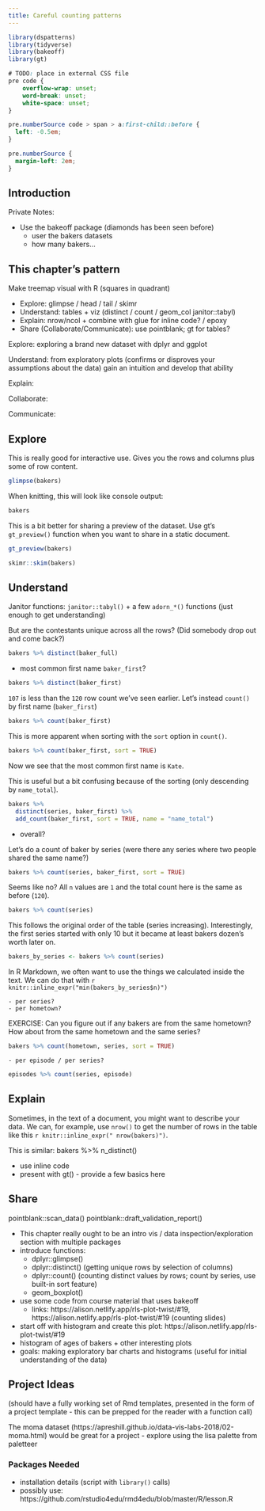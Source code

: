 ```yaml
---
title: Careful counting patterns
---
```


```r
library(dspatterns)
library(tidyverse)
library(bakeoff)
library(gt)
```

```css
# TODO: place in external CSS file
pre code {
    overflow-wrap: unset;
    word-break: unset;
    white-space: unset;
}

pre.numberSource code > span > a:first-child::before {
  left: -0.5em;
}

pre.numberSource {
  margin-left: 2em;
}
```


## Introduction

Private Notes: 

- Use the bakeoff package (diamonds has been seen before)
  - user the bakers datasets
  - how many bakers...
  
## This chapter's pattern

Make treemap visual with R (squares in quadrant)

- Explore: glimpse / head / tail / skimr
- Understand: tables + viz (distinct / count / geom_col janitor::tabyl)
- Explain: nrow/ncol + combine with glue for inline code? / epoxy
- Share (Collaborate/Communicate): use pointblank; gt for tables?

Explore: exploring a brand new dataset with dplyr and ggplot

Understand: from exploratory plots (confirms or disproves your assumptions about the data) gain an intuition and develop that ability

Explain:

Collaborate:

Communicate:
  
## Explore

This is really good for interactive use. Gives you the rows and columns plus some of row content.

```r
glimpse(bakers)
```

When knitting, this will look like console output:

```r
bakers
```

This is a bit better for sharing a preview of the dataset. Use gt's `gt_preview()` function when you want to share in a static document.

```r
gt_preview(bakers)
```

```r
skimr::skim(bakers)
```


## Understand

Janitor functions: `janitor::tabyl()` + a few `adorn_*()` functions (just enough to get understanding)

But are the contestants unique across all the rows? (Did somebody drop out and come back?)

```r
bakers %>% distinct(baker_full)
```

- most common first name `baker_first`?

```r
bakers %>% distinct(baker_first)
```

`107` is less than the `120` row count we've seen earlier. Let's instead `count()` by first name (`baker_first`)

```r
bakers %>% count(baker_first)
```

This is more apparent when sorting with the `sort` option in `count()`.

```r
bakers %>% count(baker_first, sort = TRUE)
```

Now we see that the most common first name is `Kate`.

This is useful but a bit confusing because of the sorting (only descending by `name_total`).

```r
bakers %>% 
  distinct(series, baker_first) %>%
  add_count(baker_first, sort = TRUE, name = "name_total")
```

   - overall?

Let's do a count of baker by series (were there any series where two people shared the same name?)

```r
bakers %>% count(series, baker_first, sort = TRUE)
```

Seems like no? All `n` values are `1` and the total count here is the same as before (`120`). 

```r
bakers %>% count(series)
```

This follows the original order of the table (series increasing). Interestingly, the first series started with only 10 but it became at least bakers dozen's worth later on. 

```r
bakers_by_series <- bakers %>% count(series)
```

In R Markdown, we often want to use the things we calculated inside the text. We can do that with `r knitr::inline_expr("min(bakers_by_series$n)")`
 
    - per series?
    - per hometown?
    
EXERCISE: Can you figure out if any bakers are from the same hometown? How about from the same hometown and the same series?

```r
bakers %>% count(hometown, series, sort = TRUE)
```
    
    - per episode / per series?
    
```r
episodes %>% count(series, episode)
```

## Explain

Sometimes, in the text of a document, you might want to describe your data. We can, for example, use `nrow()` to get the number of rows in the table like this `r knitr::inline_expr(" nrow(bakers)")`.

This is similar: bakers %>% n_distinct()



- use inline code
- present with gt() - provide a few basics here

## Share

pointblank::scan_data()
pointblank::draft_validation_report()


- This chapter really ought to be an intro vis / data inspection/exploration section with multiple packages
- introduce functions:
  - dplyr::glimpse()
  - dplyr::distinct() (getting unique rows by selection of columns)
  - dplyr::count() (counting distinct values by rows; count by series, use built-in sort feature)
  - geom_boxplot()
- use some code from course material that uses bakeoff
  - links: https://alison.netlify.app/rls-plot-twist/#19, https://alison.netlify.app/rls-plot-twist/#19 (counting slides)
- start off with histogram and create this plot: https://alison.netlify.app/rls-plot-twist/#19
- histogram of ages of bakers + other interesting plots
- goals: making exploratory bar charts and histograms (useful for initial understanding of the data)



## Project Ideas

(should have a fully working set of Rmd templates, presented in the form of a project template - this can be prepped for the reader with a function call)

The moma dataset (https://apreshill.github.io/data-vis-labs-2018/02-moma.html) would be great for a project
- explore using the lisa palette from paletteer


### Packages Needed

 - installation details (script with `library()` calls)
 - possibly use: https://github.com/rstudio4edu/rmd4edu/blob/master/R/lesson.R


